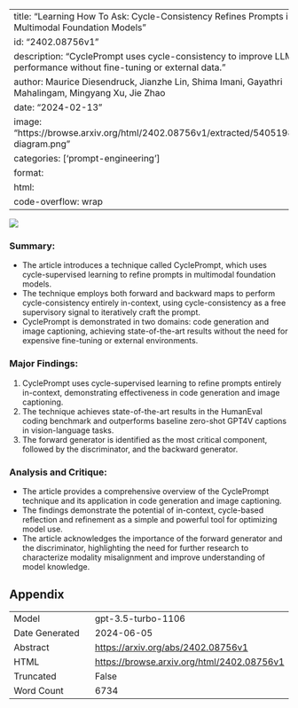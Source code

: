 
---
title: "Learning How To Ask: Cycle-Consistency Refines Prompts in Multimodal Foundation Models"
id: "2402.08756v1"
description: "CyclePrompt uses cycle-consistency to improve LLM performance without fine-tuning or external data."
author: Maurice Diesendruck, Jianzhe Lin, Shima Imani, Gayathri Mahalingam, Mingyang Xu, Jie Zhao
date: "2024-02-13"
image: "https://browse.arxiv.org/html/2402.08756v1/extracted/5405198/fig2-diagram.png"
categories: ['prompt-engineering']
format:
  html:
    code-overflow: wrap
---

![](https://browse.arxiv.org/html/2402.08756v1/extracted/5405198/fig2-diagram.png)

### **Summary:**
- The article introduces a technique called CyclePrompt, which uses cycle-supervised learning to refine prompts in multimodal foundation models.
- The technique employs both forward and backward maps to perform cycle-consistency entirely in-context, using cycle-consistency as a free supervisory signal to iteratively craft the prompt.
- CyclePrompt is demonstrated in two domains: code generation and image captioning, achieving state-of-the-art results without the need for expensive fine-tuning or external environments.

### **Major Findings:**
1. CyclePrompt uses cycle-supervised learning to refine prompts entirely in-context, demonstrating effectiveness in code generation and image captioning.
2. The technique achieves state-of-the-art results in the HumanEval coding benchmark and outperforms baseline zero-shot GPT4V captions in vision-language tasks.
3. The forward generator is identified as the most critical component, followed by the discriminator, and the backward generator.

### **Analysis and Critique:**
- The article provides a comprehensive overview of the CyclePrompt technique and its application in code generation and image captioning.
- The findings demonstrate the potential of in-context, cycle-based reflection and refinement as a simple and powerful tool for optimizing model use.
- The article acknowledges the importance of the forward generator and the discriminator, highlighting the need for further research to characterize modality misalignment and improve understanding of model knowledge.

## Appendix

|          |          |
|----------|----------|
| Model     | gpt-3.5-turbo-1106       |
| Date Generated     | 2024-06-05       |
| Abstract | [https://arxiv.org/abs/2402.08756v1](https://arxiv.org/abs/2402.08756v1)        |
| HTML     | [https://browse.arxiv.org/html/2402.08756v1](https://browse.arxiv.org/html/2402.08756v1)       |
| Truncated       | False       |
| Word Count       | 6734       |